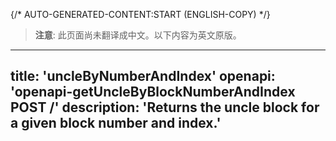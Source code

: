 {/* AUTO-GENERATED-CONTENT:START (ENGLISH-COPY) */}
> **注意**: 此页面尚未翻译成中文。以下内容为英文原版。

---
title: 'uncleByNumberAndIndex'
openapi: 'openapi-getUncleByBlockNumberAndIndex POST /'
description: 'Returns the uncle block for a given block number and index.'
---